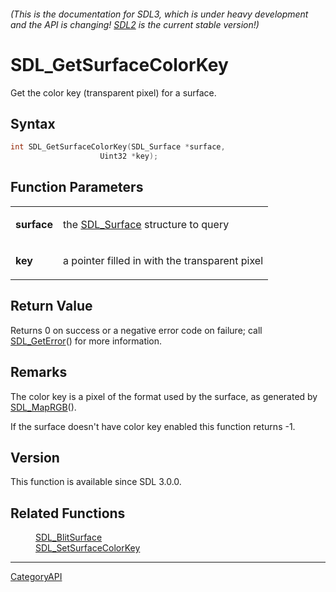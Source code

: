 ====== (This is the documentation for SDL3, which is under heavy development and the API is changing! [https://wiki.libsdl.org/ SDL2] is the current stable version!) ======
= SDL_GetSurfaceColorKey =

Get the color key (transparent pixel) for a surface.

== Syntax ==

<syntaxhighlight lang='c'>
int SDL_GetSurfaceColorKey(SDL_Surface *surface,
                    Uint32 *key);
</syntaxhighlight>

== Function Parameters ==

{|
|'''surface'''
|the [[SDL_Surface]] structure to query
|-
|'''key'''
|a pointer filled in with the transparent pixel
|}

== Return Value ==

Returns 0 on success or a negative error code on failure; call
[[SDL_GetError]]() for more information.

== Remarks ==

The color key is a pixel of the format used by the surface, as generated by
[[SDL_MapRGB]]().

If the surface doesn't have color key enabled this function returns -1.

== Version ==

This function is available since SDL 3.0.0.

== Related Functions ==

:[[SDL_BlitSurface]]
:[[SDL_SetSurfaceColorKey]]

----
[[CategoryAPI]]


